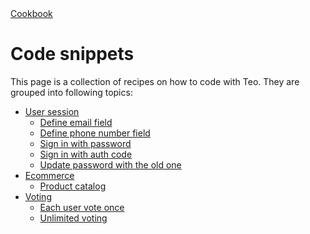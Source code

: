 <div className="breadcrumbs">
  <span className="breadcrumb">
    <a href="/docs/cookbook">Cookbook</a>
  </span>
</div>

# Code snippets

This page is a collection of recipes on how to code with Teo. They are grouped
into following topics:

* [User session](/docs/cookbook/code-snippets/user-session)
  * [Define email field](/docs/cookbook/code-snippets/define-email-field)
  * [Define phone number field](/docs/cookbook/code-snippets/define-phone-number-field)
  * [Sign in with password](/docs/cookbook/code-snippets/user-session/sign-in-with-password)
  * [Sign in with auth code](/docs/cookbook/code-snippets/user-session/sign-in-with-auth-code)
  * [Update password with the old one](/docs/cookbook/code-snippets/user-session/update-password-with-the-old-one)
* [Ecommerce](/docs/cookbook/code-snippets/ecommerce)
  * [Product catalog](/docs/cookbook/code-snippets/ecommerce/product-catalog)
* [Voting](/docs/cookbook/code-snippets/voting)
  * [Each user vote once](/docs/cookbook/code-snippets/voting/each-user-vote-once)
  * [Unlimited voting](/docs/cookbook/code-snippets/voting/unlimited-voting)
